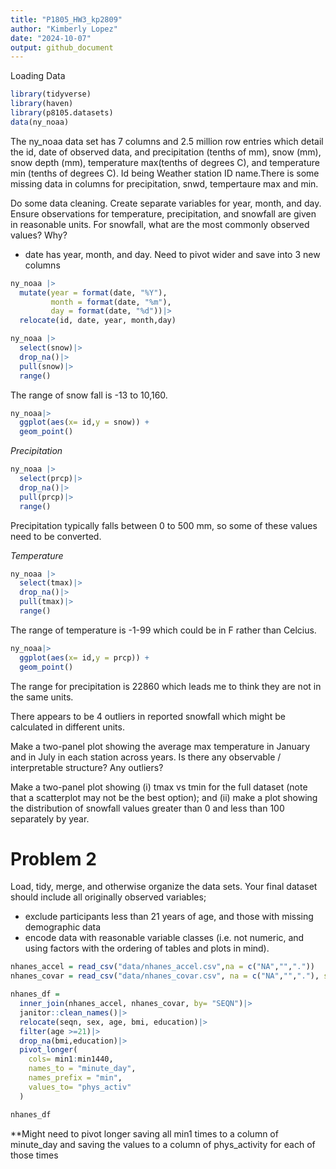 ```yaml
---
title: "P1805_HW3_kp2809"
author: "Kimberly Lopez"
date: "2024-10-07"
output: github_document
---
```

Loading Data 
```r
library(tidyverse)
library(haven)
library(p8105.datasets)
data(ny_noaa)

```

The ny_noaa data set has 7 columns and 2.5 million row entries which detail the id, date of observed data, and precipitation (tenths of mm), snow (mm), snow depth (mm), temperature max(tenths of degrees C), and temperature min (tenths of degrees C). Id being Weather station ID name.There is some missing data in columns for precipitation, snwd, tempertaure max and min. 


Do some data cleaning. Create separate variables for year, month, and day. Ensure observations for temperature, precipitation, and snowfall are given in reasonable units. For snowfall, what are the most commonly observed values? Why?

- date has year, month, and day. Need to pivot wider and save into 3 new columns 

```r
ny_noaa |> 
  mutate(year = format(date, "%Y"),
         month = format(date, "%m"),
         day = format(date, "%d"))|> 
  relocate(id, date, year, month,day)

```
```r
ny_noaa |> 
  select(snow)|>
  drop_na()|>
  pull(snow)|> 
  range()
```
The range of snow fall is -13 to 10,160. 

```r
ny_noaa|>
  ggplot(aes(x= id,y = snow)) + 
  geom_point()
```
*Precipitation * 
```r
ny_noaa |> 
  select(prcp)|>
  drop_na()|> 
  pull(prcp)|>
  range()
```
Precipitation typically falls between 0 to 500 mm, so some of these values need to be converted. 

*Temperature* 
```r
ny_noaa |> 
  select(tmax)|>
  drop_na()|> 
  pull(tmax)|>
  range()

```
The range of temperature is -1-99 which could be in F rather than Celcius. 

```r
ny_noaa|>
  ggplot(aes(x= id,y = prcp)) + 
  geom_point()
```

The range for precipitation is 22860 which leads me to think they are not in the same units. 


There appears to be 4 outliers in reported snowfall which might be calculated in different units. 

Make a two-panel plot showing the average max temperature in January and in July in each station across years. Is there any observable / interpretable structure? Any outliers?

Make a two-panel plot showing (i) tmax vs tmin for the full dataset (note that a scatterplot may not be the best option); and (ii) make a plot showing the distribution of snowfall values greater than 0 and less than 100 separately by year.


# Problem 2 

Load, tidy, merge, and otherwise organize the data sets. Your final dataset should include all originally observed variables; 

- exclude participants less than 21 years of age, and those with missing demographic data
- encode data with reasonable variable classes (i.e. not numeric, and using factors with the ordering of tables and plots in mind).

```r
nhanes_accel = read_csv("data/nhanes_accel.csv",na = c("NA","","."))
nhanes_covar = read_csv("data/nhanes_covar.csv", na = c("NA","","."), skip =4)

nhanes_df = 
  inner_join(nhanes_accel, nhanes_covar, by= "SEQN")|>
  janitor::clean_names()|>
  relocate(seqn, sex, age, bmi, education)|>
  filter(age >=21)|>
  drop_na(bmi,education)|>
  pivot_longer(
    cols= min1:min1440,
    names_to = "minute_day", 
    names_prefix = "min",
    values_to= "phys_activ"
  )

nhanes_df
```
**Might need to pivot longer saving all min1 times to a column of minute_day and saving the values to a column of phys_activity for each of those times
